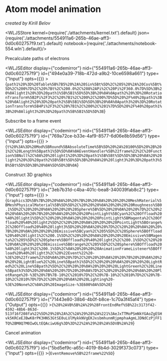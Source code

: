 # Atom model animation
*created by Kirill Belov*




<WLJSStore kernel={require('./attachments/kernel.txt').default} json={require('./attachments/554911a6-265b-46ae-aff3-0d0c602757f9.txt').default} notebook={require('./attachments/notebook-554.wln').default}/>




Precalculate paths of electrons

<WLJSEditor display={"codemirror"} nid={"554911a6-265b-46ae-aff3-0d0c602757f9"} id={"494e0a39-718b-472d-a9b2-10ce6598a661"} type={"Input"} opts={{}} >{`path1%20%3D%20Table%5B%7B5%20%2A%20Sin%5Bt%5D%2C%205%20%2A%20Cos%5Bt%5D%2C%200%7D%2C%20%7Bt%2C%200.0%2C%208%2APi%2C%20Pi%2F360.0%7D%5D%3B%20%0Alight1%20%3D%20path1%5B%5B1%5D%5D%3B%20%0A%0Apath2%20%3D%20RotationTransform%5B2Pi%2F3%2C%20%7B1%2C%200%2C%200%7D%5D%20%2F%40%20path1%3B%20%0Alight2%20%3D%20path2%5B%5B1%5D%5D%3B%20%0A%0Apath3%20%3D%20RotationTransform%5B4Pi%2F3%2C%20%7B1%2C%200%2C%201%7D%5D%20%2F%40%20path1%3B%20%0Alight3%20%3D%20path3%5B%5B1%5D%5D%3B`}</WLJSEditor>

Subscribe to a frame event

<WLJSEditor display={"codemirror"} nid={"554911a6-265b-46ae-aff3-0d0c602757f9"} id={"769a72ce-b33e-4af9-8577-6d06e8b59d56"} type={"Input"} opts={{}} >{`t%20%3A%3D%20Mod%5BRound%5BAbsoluteTime%5B%5D%20%2A%20100%5D%20%2B%201%2C%20Length%5Bpath1%5D%5D%0A%0AEventHandler%5B%22frame%22%2C%20Function%5BNull%2C%0A%20%20light1%20%3D%20path1%5B%5Bt%5D%5D%3B%20%0A%20%20light2%20%3D%20path2%5B%5Bt%5D%5D%3B%20%0A%20%20light3%20%3D%20path3%5B%5Bt%5D%5D%3B%20%0A%5D%5D%3B%0A`}</WLJSEditor>

Construct 3D graphics

<WLJSEditor display={"codemirror"} nid={"554911a6-265b-46ae-aff3-0d0c602757f9"} id={"3eb7b31d-c4ba-401c-bea8-340039fab8c2"} type={"Input"} opts={{}} >{`Graphics3D%5B%7B%20%20%0A%20%20%7B%20%20%0A%20%20%20%20MeshMaterial%5BMeshPhysicalMaterial%5B%5D%5D%2C%20%20%20%0A%20%20%20%20Roughness%5B0.1%5D%2C%20%20%20%0A%20%20%20%20Sphere%5B%5D%20%20%0A%20%20%7D%2C%20%20%20%0A%20%20%7B%20%20%0A%20%20%20%20PointLight%5BCyan%2C%20Offload%20%40%20light1%5D%2C%20%20%20%0A%20%20%20%20PointLight%5BMagenta%2C%20Offload%20%40%20light2%5D%2C%20%20%20%0A%20%20%20%20PointLight%5BOrange%2C%20Offload%20%40%20light3%5D%20%20%0A%20%20%7D%2C%20%20%20%0A%20%20%7B%20%20%0A%20%20%20%20Emissive%5BCyan%2C%205%5D%2C%20Sphere%5BOffload%20%40%20light1%2C%200.1%5D%2C%20%20%20%0A%20%20%20%20Emissive%5BMagenta%2C%205%5D%2C%20Sphere%5BOffload%20%40%20light2%2C%200.1%5D%2C%20%20%20%0A%20%20%20%20Emissive%5BOrange%2C%205%5D%2C%20Sphere%5BOffload%20%40%20light3%2C%200.1%5D%2C%0A%20%20%20%20AnimationFrameListener%5BOffload%20%40%20light3%2C%20%22Event%22%20-%3E%20%22frame%22%5D%0A%20%20%7D%2C%20%20%20%0A%20%20%7B%20%20%0A%20%20%20%20LightBlue%2C%20Line%5Bpath1%5D%2C%20%20%20%0A%20%20%20%20LightRed%2C%20Line%5Bpath2%5D%2C%20%20%20%0A%20%20%20%20LightGreen%2C%20Line%5Bpath3%5D%20%20%0A%20%20%7D%20%20%0A%7D%2C%20%20%20%20%20%0A%20%20PlotRange%20-%3E%20%7B%7B-10%2C%2010%7D%2C%20%7B-10%2C%2010%7D%2C%20%7B-10%2C%2010%7D%7D%2C%20%20%20%0A%20%20Lighting%20-%3E%20None%2C%0A%20%20ImageSize-%3E600%0A%5D%20`}</WLJSEditor>

<WLJSEditor display={"codemirror"} nid={"554911a6-265b-46ae-aff3-0d0c602757f9"} id={"71443e80-38b6-4b0f-b8ce-1c70a3f45af4"} type={"Output"} opts={{}} >{`%28%2AVB%5B%2A%29%28FrontEndRef%5B%22c3173f42-4592-48b6-863d-513f16f208fa%22%5D%29%28%2A%2C%2A%29%28%2A%221%3AeJxTTMoPSmNkYGAoZgESHvk5KRCeEJBwK8rPK3HNS3GtSE0uLUlMykkNVgEKJxsbmhunmRjpmphaAgmLJDNdCzPjFF1TQ%2BM0Q7M0IwOLtEQAciwU6g%3D%3D%22%2A%29%28%2A%5DVB%2A%29`}</WLJSEditor>

Cancel animation

<WLJSEditor display={"codemirror"} nid={"554911a6-265b-46ae-aff3-0d0c602757f9"} id={"5bd5ef9c-a65c-4019-8b4d-3029f373c073"} type={"Input"} opts={{}} >{`EventRemove%5B%22frame%22%5D`}</WLJSEditor>